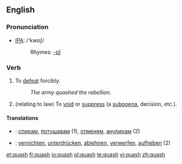 ==English==
===Pronunciation===
*[[w:IPA|IPA]]: /'kwɒʃ/
*:Rhymes: [[Rhymes:English:-ɒʃ|-ɒʃ]]

===Verb===
{{en-verb|quash|es}}

#To [[defeat]] forcibly. 
#:''The army quashed the rebellion.''
#(relating to law) To [[void]] or [[suppress]] (a [[subpoena]], decision, etc.).

====Translations====
{{trans-top|to defeat forcibly}}
{{trans-mid}}
{{trans-bottom}}

{{trans-top|to void or suppress (a subpoena, decision)}}
{{trans-mid}}
{{trans-bottom}}

{{checktrans-top}}
*{{ttbc|Bulgarian}}: [[спирам]], [[потушавам]] (1), [[отменям]], [[анулирам]] (2)
*{{ttbc|German}}: [[vernichten]], [[unterdrücken]], [[ablehnen]], [[verwerfen]], [[aufheben]] (2)
{{checktrans-bottom}}

[[et:quash]]
[[fr:quash]]
[[io:quash]]
[[pl:quash]]
[[te:quash]]
[[vi:quash]]
[[zh:quash]]